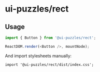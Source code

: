 
<Meta title="Welcome" />

# ui-puzzles/rect

## Usage

```ts
import { Button } from '@ui-puzzles/rect';

ReactDOM.render(<Button />, mountNode);
```

And import stylesheets manually:

```tsx
import '@ui-puzzles/rect/dist/index.css';
```